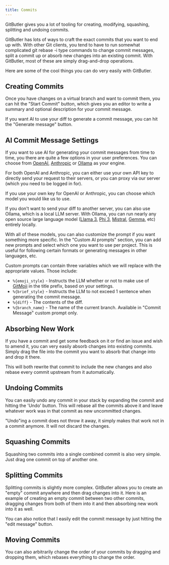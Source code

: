 ```yaml
---
title: Commits
---
```



GitButler gives you a lot of tooling for creating, modifying, squashing, splitting and undoing commits.

GitButler has lots of ways to craft the exact commits that you want to end up with. With other Git clients, you tend to have to run somewhat complicated git rebase -i type commands to change commit messages, split a commit up or absorb new changes into an existing commit. With GitButler, most of these are simply drag-and-drop operations.

Here are some of the cool things you can do very easily with GitButler.

## Creating Commits
Once you have changes on a virtual branch and want to commit them, you can hit the "Start Commit" button, which gives you an editor to write a summary and optional description for your commit message.

If you want AI to use your diff to generate a commit message, you can hit the "Generate message" button.

<ImageSection
  width={700}
  height={600}
  className="mx-auto"
  alt="Creating Commits Example"
  src="/img/docs/commits-01.gif"
/>

## AI Commit Message Settings

If you want to use AI for generating your commit messages from time to time, you there are quite a few options in your user preferences. You can choose from [OpenAI](https://platform.openai.com/), [Anthropic](https://www.anthropic.com/) or [Ollama](https://www.ollama.com/) as your engine.

For both OpenAI and Anthropic, you can either use your own API key to directly send your request to their servers, or you can proxy via our server (which you need to be logged in for).

<ImageSection
  width={700}
  height={600}
  className="mx-auto"
  alt="AI Commit Settings"
  src="/img/docs/commits-02.avif"
/>

If you use your own key for OpenAI or Anthropic, you can choose which model you would like us to use.

<ImageSection
  width={700}
  height={600}
  className="mx-auto"
  alt="AI Commit Settings"
  src="/img/docs/commits-03.avif"
/>

If you don't want to send your diff to another server, you can also use Ollama, which is a local LLM server. With Ollama, you can run nearly any open source large language model ([Llama 3](https://www.ollama.com/library/llama3), [Phi 3](https://www.ollama.com/library/phi3), [Mistral](https://www.ollama.com/library/mistral), [Gemma](https://www.ollama.com/library/gemma), etc) entirely locally.

With all of these models, you can also customize the prompt if you want something more specific. In the "Custom AI prompts" section, you can add new prompts and select which one you want to use per project. This is useful for following certain formats or generating messages in other languages, etc.

<ImageSection
  width={700}
  height={600}
  className="mx-auto"
  alt="AI Commit Settings"
  src="/img/docs/commits-04.avif"
/>

Custom prompts can contain three variables which we will replace with the appropriate values. Those include:

- `%{emoji_style}` - Instructs the LLM whether or not to make use of [GitMoji](https://gitmoji.dev) in the title prefix, based on your settings.
- `%{brief_style}` - Instructs the LLM to not exceed 1 sentence when generating the commit message.
- `%{diff}` - The contents of the diff.
- `%{branch_name}` - The name of the current branch. Available in "Commit Message" custom prompt only.

## Absorbing New Work

If you have a commit and get some feedback on it or find an issue and wish to amend it, you can very easily absorb changes into existing commits. Simply drag the file into the commit you want to absorb that change into and drop it there.

This will both rewrite that commit to include the new changes and also rebase every commit upstream from it automatically.

<ImageSection
  width={700}
  height={600}
  className="mx-auto"
  alt="Absorbing New Work"
  src="/img/docs/commits-05.gif"
/>

## Undoing Commits

You can easily undo any commit in your stack by expanding the commit and hitting the 'Undo' button. This will rebase all the commits above it and leave whatever work was in that commit as new uncommitted changes.

<Callout>
"Undo"ing a commit does not throw it away, it simply makes that work not in a commit anymore. It will not discard the changes.
</Callout>

<ImageSection
  width={700}
  height={600}
  className="mx-auto"
  alt="Undoing Commits"
  src="/img/docs/commits-06.gif"
/>

## Squashing Commits

Squashing two commits into a single combined commit is also very simple. Just drag one commit on top of another one.

<ImageSection
  width={700}
  height={600}
  className="mx-auto"
  alt="Squashing Commits"
  src="/img/docs/commits-07.gif"
/>

## Splitting Commits

Splitting commits is slightly more complex. GitButler allows you to create an "empty" commit anywhere and then drag changes into it. Here is an example of creating an empty commit between two other commits, dragging changes from both of them into it and then absorbing new work into it as well.

<ImageSection
  width={700}
  height={600}
  className="mx-auto"
  alt="Splitting Commits"
  src="/img/docs/commits-08.gif"
/>

You can also notice that I easily edit the commit message by just hitting the "edit message" button.

## Moving Commits

You can also arbitrarily change the order of your commits by dragging and dropping them, which rebases everything to change the order.

<ImageSection
  width={700}
  height={600}
  className="mx-auto"
  alt="Moving Commits"
  src="/img/docs/commits-09.gif"
/>
